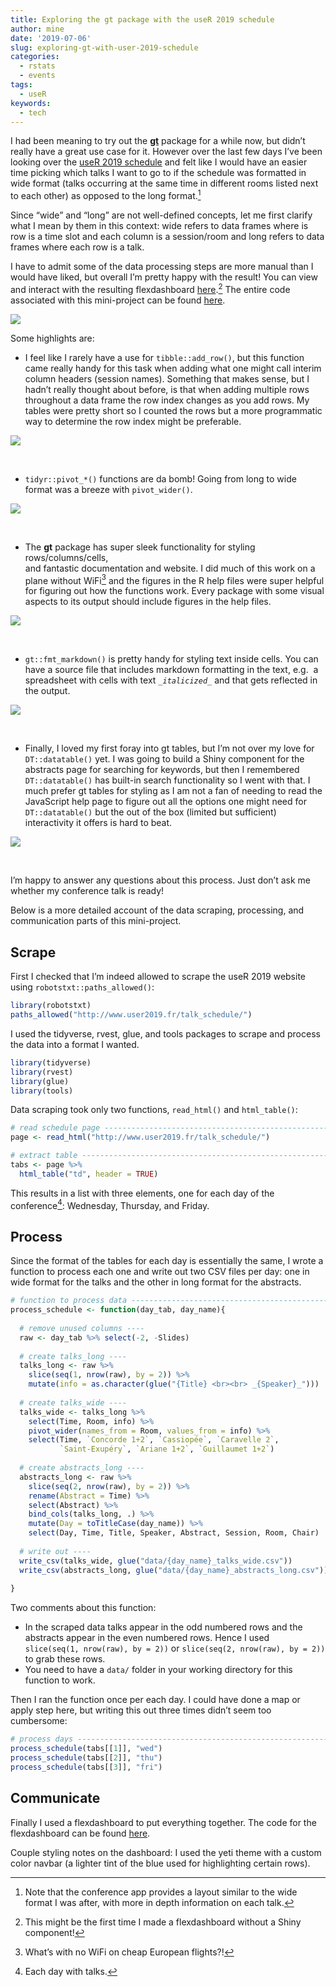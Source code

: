 ```yaml
---
title: Exploring the gt package with the useR 2019 schedule
author: mine
date: '2019-07-06'
slug: exploring-gt-with-user-2019-schedule
categories:
  - rstats
  - events
tags:
  - useR
keywords:
  - tech
---
```


I had been meaning to try out the [**gt**](https://gt.rstudio.com/) package 
for a while now, but didn't really have a great use case for it. However over 
the last few days I've been looking over the 
[useR 2019 schedule](http://www.user2019.fr/talk_schedule/) and felt like I 
would have an easier time picking which talks I want to go to if the schedule 
was formatted in wide format (talks occurring at the same time in different 
rooms listed next to each other) as opposed to the long format.^[Note that the conference app provides a layout similar to the wide format I was after, with more in depth information on each talk.]

Since "wide" and "long" are not well-defined concepts, let me first clarify what 
I mean by them in this context: wide refers to data frames where is row is a 
time slot and each column is a session/room and long refers to data frames where 
each row is a talk.

I have to admit some of the data processing steps are more manual than I would 
have liked, but overall I'm pretty happy with the result! You can view and 
interact with the resulting flexdashboard  [here](https://connect.rstudioservices.com/content/331/user2019-schedule.html).^[This might be the first time I made a flexdashboard without a Shiny component!] 
The entire code associated with this mini-project can be found [here](https://github.com/mine-cetinkaya-rundel/user2019-schedule).

![](/post/2019-07-06-exploring-gt-with-user-2019-schedule_files/dash-demo.gif)

Some highlights are:

- I feel like I rarely have a use for `tibble::add_row()`, but this function 
came really handy for this task when adding what one might call interim column 
headers (session names). Something that makes sense, but I hadn't really thought 
about before, is that when adding multiple rows throughout a data frame the row 
index changes as you add rows. My tables were pretty short so I counted the rows 
but a more programmatic way to determine the row index might be preferable.

![](/post/2019-07-06-exploring-gt-with-user-2019-schedule_files/highlight-01.jpeg)

<br>

- `tidyr::pivot_*()` functions are da bomb! Going from long to wide format 
was a breeze with `pivot_wider()`.

![](/post/2019-07-06-exploring-gt-with-user-2019-schedule_files/highlight-02.jpeg)

<br>

- The **gt** package has super sleek functionality for styling rows/columns/cells,  
and fantastic documentation and website. I did much of this work on a plane 
without WiFi^[What's with no WiFi on cheap European flights?!] and the figures 
in the R help files were super helpful for figuring out how the functions work. 
Every package with some visual aspects to its output should include figures in the 
help files.

![](/post/2019-07-06-exploring-gt-with-user-2019-schedule_files/highlight-03.jpeg)

<br>

- `gt::fmt_markdown()` is pretty handy for styling text inside cells. You can 
have a source file that includes markdown formatting in the text, e.g. 
a spreadsheet with cells with text _`_italicized_`_ and that gets reflected 
in the output.

![](/post/2019-07-06-exploring-gt-with-user-2019-schedule_files/highlight-04.jpeg)

<br>

- Finally, I loved my first foray into gt tables, but I'm not over my love for 
`DT::datatable()` yet. I was going to build a Shiny component for the abstracts 
page for searching for keywords, but then I remembered `DT::datatable()` has 
built-in search functionality so I went with that. I much prefer gt tables for 
styling as I am not a fan of needing to read the JavaScript help page to figure 
out all the options one might need for `DT::datatable()` but the out of the box 
(limited but sufficient) interactivity it offers is hard to beat.

![](/post/2019-07-06-exploring-gt-with-user-2019-schedule_files/highlight-05.jpeg)

<br>

I'm happy to answer any questions about this process. Just don't ask me whether 
my conference talk is ready!

Below is a more detailed account of the data scraping, processing, and 
communication parts of this mini-project.

## Scrape

First I checked that I'm indeed allowed to scrape the useR 2019 website using 
`robotstxt::paths_allowed()`:

```r
library(robotstxt)
paths_allowed("http://www.user2019.fr/talk_schedule/")
```

I used the tidyverse, rvest, glue, and tools packages to scrape and process 
the data into a format I wanted.

```r
library(tidyverse)
library(rvest)
library(glue)
library(tools)
```

Data scraping took only two functions, `read_html()` and `html_table()`:

```r
# read schedule page -----------------------------------------------------------
page <- read_html("http://www.user2019.fr/talk_schedule/")

# extract table ----------------------------------------------------------------
tabs <- page %>%
  html_table("td", header = TRUE)
```

This results in a list with three elements, one for each day of the conference^[Each day with talks.]: Wednesday, Thursday, and Friday.

## Process

Since the format of the tables for each day is essentially the same, I wrote a 
function to process each one and write out two CSV files per day: one in wide 
format for the talks and the other in long format for the abstracts.

```r
# function to process data -----------------------------------------------------
process_schedule <- function(day_tab, day_name){
  
  # remove unused columns ----
  raw <- day_tab %>% select(-2, -Slides)
  
  # create talks_long ----
  talks_long <- raw %>%
    slice(seq(1, nrow(raw), by = 2)) %>%
    mutate(info = as.character(glue("{Title} <br><br> _{Speaker}_")))
  
  # create talks_wide ----
  talks_wide <- talks_long %>%
    select(Time, Room, info) %>%
    pivot_wider(names_from = Room, values_from = info) %>%
    select(Time, `Concorde 1+2`, `Cassiopée`, `Caravelle 2`, 
           `Saint-Exupéry`, `Ariane 1+2`, `Guillaumet 1+2`)
  
  # create abstracts_long ----
  abstracts_long <- raw %>%
    slice(seq(2, nrow(raw), by = 2)) %>%
    rename(Abstract = Time) %>%
    select(Abstract) %>%
    bind_cols(talks_long, .) %>%
    mutate(Day = toTitleCase(day_name)) %>%
    select(Day, Time, Title, Speaker, Abstract, Session, Room, Chair)
  
  # write out ----
  write_csv(talks_wide, glue("data/{day_name}_talks_wide.csv"))
  write_csv(abstracts_long, glue("data/{day_name}_abstracts_long.csv"))
  
}
```

Two comments about this function:

- In the scraped data talks appear in the odd numbered rows and the abstracts 
appear in the even numbered rows. Hence I used `slice(seq(1, nrow(raw), by = 2))` 
or `slice(seq(2, nrow(raw), by = 2))` to grab these rows.
- You need to have a `data/` folder in your working directory for this function 
to work.

Then I ran the function once per each day. I could have done a map or apply 
step here, but writing this out three times didn't seem too cumbersome:

```r
# process days -----------------------------------------------------------------
process_schedule(tabs[[1]], "wed")
process_schedule(tabs[[2]], "thu")
process_schedule(tabs[[3]], "fri")
```

## Communicate

Finally I used a flexdashboard to put everything together. The code for the 
flexdashboard can be found [here](https://github.com/mine-cetinkaya-rundel/user2019-schedule/blob/master/user2019-schedule.Rmd).

Couple styling notes on the dashboard: I used the yeti theme with a custom color 
navbar (a lighter tint of the blue used for highlighting certain rows).
